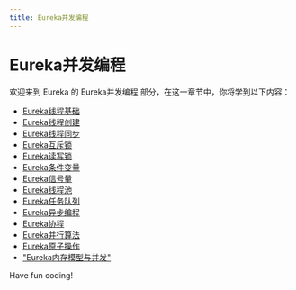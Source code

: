 ```yaml
---
title: Eureka并发编程
---
```


# Eureka并发编程

欢迎来到 Eureka 的 Eureka并发编程 部分，在这一章节中，你将学到以下内容：

- [Eureka线程基础](./0-eureka-thread-basics.mdx)
- [Eureka线程创建](./1-eureka-thread-creation.mdx)
- [Eureka线程同步](./2-eureka-thread-synchronization.mdx)
- [Eureka互斥锁](./3-eureka-mutex-lock.mdx)
- [Eureka读写锁](./4-eureka-read-write-lock.mdx)
- [Eureka条件变量](./5-eureka-condition-variables.mdx)
- [Eureka信号量](./6-eureka-semaphore.mdx)
- [Eureka线程池](./7-eureka-thread-pool.mdx)
- [Eureka任务队列](./8-eureka-task-queue.mdx)
- [Eureka异步编程](./9-eureka-asynchronous-programming.mdx)
- [Eureka协程](./10-eureka-coroutine.mdx)
- [Eureka并行算法](./11-eureka-parallel-algorithm.mdx)
- [Eureka原子操作](./12-eureka-atomic-operation.mdx)
- ["Eureka内存模型与并发"](./13-eureka-memory-model-and-concurrency.mdx)

Have fun coding!